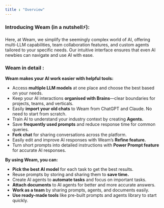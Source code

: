 ```yaml
---
title : "Overview"
---
```

### **Introducing Weam (in a nutshell⚡️):**

Here, at Weam, we simplify the seemingly complex world of AI, offering multi-LLM capabilities, team collaboration features, and custom agents tailored to your specific needs. Our intuitive interface ensures that even AI newbies can navigate and use AI with ease.


### **Weam in detail :**

**Weam makes your AI work easier with helpful tools:**

- Access **multiple LLM models** at one place and choose the best based on your needs.
- Keep your AI interactions **organised with Brains**—clear boundaries for projects, teams, and verticals.
- Easily **import your old chats** to Weam from ChatGPT and Claude. No need to start from scratch.
- Train AI to understand your industry context by creating **Agents.**
- Save **frequently used prompts** and reduce response time for common queries.
- **Fork chat** for sharing conversations across the platform.
- Easily edit and improve AI responses with Weam’s **Refine feature.**
- Turn short prompts into detailed instructions with **Power Prompt feature** for accurate AI responses.

**By using Weam, you can:**

- **Pick the best AI model** for each task to get the best results.
- Reuse prompts by storing and sharing them to **save time.**
- Create AI agents to **automate tasks** and focus on important tasks.
- **Attach documents** to AI agents for better and more accurate answers.
- **Work as a team** by sharing prompts, agents, and documents easily.
- **Use ready-made tools** like pre-built prompts and agents library to start quickly.
